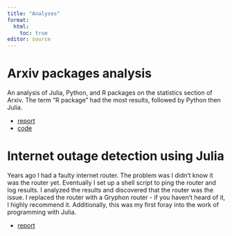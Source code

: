 ```yaml
---
title: "Analyses"
format:
  html:
    toc: true
editor: source
---
```


# Arxiv packages analysis

An analysis of Julia, Python, and R packages on the statistics section of Arxiv.
The term "R package" had the most results, followed by Python then Julia.

- [report](https://saintrod.github.io/arxiv_pkg_analysis/)
- [code](https://github.com/SaintRod/arxiv_pkg_analysis)

# Internet outage detection using Julia

Years ago I had a faulty internet router.
The problem was I didn't know it was the router yet.
Eventually I set up a shell script to ping the router and log results.
I analyzed the results and discovered that the router was the issue.
I replaced the router with a Gryphon router - if you haven't heard of it, I highly recommend it.
Additionally, this was my first foray into the work of programming with Julia.

- [report](https://kaladin-stormblessed.quarto.pub/internet-outage-detection/)